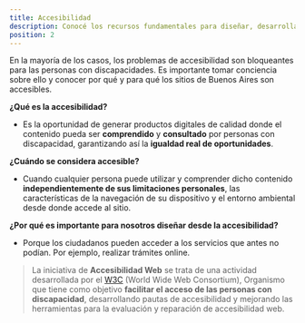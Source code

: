 ```yaml
---
title: Accesibilidad
description: Conocé los recursos fundamentales para diseñar, desarrollar e implementar un sitio web fácil de comprender y navegar, con un lenguaje claro y simple para todas las personas.
position: 2
---
```


En la mayoría de los casos, los problemas de accesibilidad son bloqueantes para las personas con discapacidades. Es importante tomar conciencia sobre ello y conocer por qué y para qué los sitios de Buenos Aires son accesibles.

**¿Qué es la accesibilidad?**

   - Es la oportunidad de generar productos digitales de calidad donde el contenido pueda ser
   **comprendido** y **consultado** por personas con discapacidad, garantizando así la **igualdad real de oportunidades**.

**¿Cuándo se considera accesible?**

- Cuando cualquier persona puede utilizar y comprender dicho contenido **independientemente de sus limitaciones personales**, las características de la navegación de su dispositivo y el entorno ambiental desde donde accede al sitio.

**¿Por qué es importante para nosotros diseñar desde la accesibilidad?**

- Porque los ciudadanos pueden acceder a los servicios que antes no podían. Por ejemplo, realizar trámites online. 


> La iniciativa de **Accesibilidad Web** se trata de una actividad desarrollada por el [W3C](https://www.w3.org/) (World Wide Web Consortium), Organismo que tiene como objetivo **facilitar el acceso de las personas con discapacidad**, desarrollando pautas de accesibilidad y mejorando las herramientas para la evaluación y reparación de accesibilidad web.
